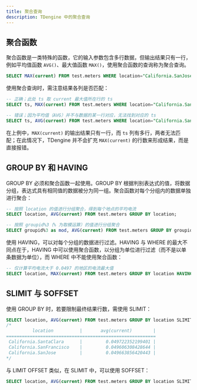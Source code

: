 ```yaml
---
title: 聚合查询
description: TDengine 中的聚合查询
---
```


## 聚合函数

聚合函数是一类特殊的函数，它的输入参数包含多行数据，但输出结果只有一行，例如平均值函数 `AVG()`、最大值函数 `MAX()`，使用聚合函数的查询称为聚合查询。

```sql
SELECT MAX(current) FROM test.meters WHERE location="California.SanJose";
```

使用聚合查询时，需注意结果各列是否匹配：

```sql
-- 正确；此处 ts 取 current 最大值所在行的 ts
SELECT ts, MAX(current) FROM test.meters WHERE location="California.SanJose";

-- 错误；因为平均值（AVG）并不与数据的某一行对应，无法找到对应的 ts
SELECT ts, AVG(current) FROM test.meters WHERE location="California.SanJose";
```

在上例中，`MAX(current)` 的输出结果只有一行，而 `ts` 列有多行，两者无法匹配；在此情况下，TDengine 并不会扩充 `MAX(current)` 的行数来形成结果，而是直接报错。

## GROUP BY 和 HAVING

GROUP BY 必须和聚合函数一起使用。GROUP BY 根据判别表达式的值，将数据分组，表达式具有相同值的数据被分为同一组。聚合函数对每个分组内的数据单独进行聚合：

```sql
-- 按照 location 的值进行分组聚合，得到每个地点的平均电流
SELECT location, AVG(current) FROM test.meters GROUP BY location;

-- 按照 groupid%3（% 为取模运算）的值进行分组聚合
SELECT groupid%3 as mod, AVG(current) FROM test.meters GROUP BY groupid%3;
```

使用 HAVING，可以对每个分组的数据进行过滤。HAVING 与 WHERE 的最大不同点在于，HAVING 中可以使用聚合函数，以分组为单位进行过滤（而不是以单条数据为单位），而 WHERE 中不能使用聚合函数： 

```sql
-- 仅计算平均电流大于 0.0497 的地区的电流最大值
SELECT location, MAX(current) FROM test.meters GROUP BY location HAVING AVG(current)>0.0497;
```

## SLIMIT 与 SOFFSET

使用 GROUP BY 时，若要限制最终结果行数，需使用 SLIMIT：

```sql
SELECT location, AVG(current) FROM test.meters GROUP BY location SLIMIT 3;
/*
          location          |       avg(current)        |
=========================================================
 California.SantaClara      |         0.049722352199401 |
 California.SanFrancisco    |         0.049606308428644 |
 California.SanJose         |         0.049663856420443 |
*/
```

与 LIMIT OFFSET 类似，在 SLIMIT 中，可以使用 SOFFSET：

```sql
SELECT location, AVG(current) FROM test.meters GROUP BY location SLIMIT 3 SOFFSET 2;
```